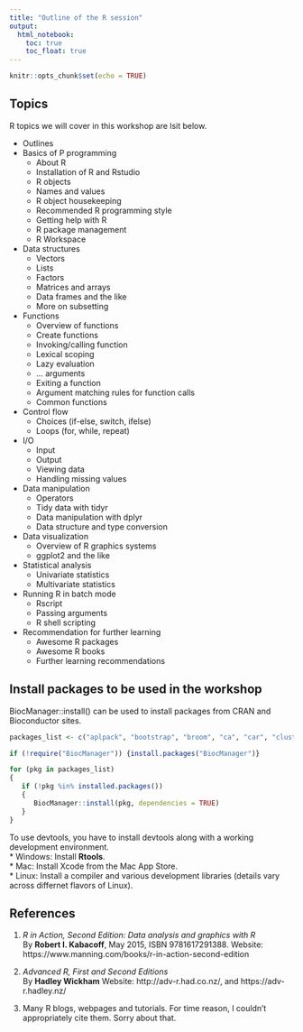 ```yaml
---
title: "Outline of the R session"
output: 
  html_notebook:
    toc: true
    toc_float: true
---
```


```r
knitr::opts_chunk$set(echo = TRUE)
```

## Topics
R topics we will cover in this workshop are lsit below.     

* Outlines  
* Basics of P programming  
  + About R  
  + Installation of R and Rstudio  
  + R objects  
  + Names and values  
  + R object housekeeping  
  + Recommended R programming style  
  + Getting help with R  
  + R package management  
  + R Workspace  
* Data structures  
  + Vectors
  + Lists
  + Factors
  + Matrices and arrays
  + Data frames and the like
  + More on subsetting
* Functions
  + Overview of functions 
  + Create functions
  + Invoking/calling function
  + Lexical scoping
  + Lazy evaluation
  + ... arguments
  + Exiting a function
  + Argument matching rules for function calls
  + Common functions
* Control flow
  + Choices (if-else, switch, ifelse)
  + Loops (for, while, repeat)
* I/O
  + Input
  + Output
  + Viewing data
  + Handling missing values
* Data manipulation
  + Operators
  + Tidy data with tidyr
  + Data manipulation with dplyr
  + Data structure and type conversion
* Data visualization
  + Overview of R graphics systems
  + ggplot2 and the like
* Statistical analysis
  + Univariate statistics
  + Multivariate statistics
* Running R in batch mode
  + Rscript
  + Passing arguments
  + R shell scripting
* Recommendation for further learning
  + Awesome R packages
  + Awesome R books
  + Further learning recommendations


## Install packages to be used in the workshop  
BiocManager::install() can be used to install packages from CRAN and Bioconductor sites.

```r
packages_list <- c("aplpack", "bootstrap", "broom", "ca", "car", "cluster", "colorspace", "ComplexHeatmap", "corrplot", "d3heatmap", "DAAG", "datasets", "dendextend", "devtools", "doBy", "downloader", "dplyr", "factoextra", "FactoMineR", "fpc", "gclus", "ggforce", "ggm", "ggthemes", "gplots", "grDevices", "grid", "gvlma", "hexbin", "Hmisc", "lattice", "leaps", "MASS", "mclust", "methods", "multcomp", "NbClust", "nFactors", "openxlsx", "pastecs", "pheatmap", "polycor", "psych", "pvclust", "Rcmdr", "RColorBrewer", "readxl", "relaimpo", "rgl", "rmarkdown", "scatterplot3d", "sm", "tibble", "tidyverse", "vcd", "vioplot", "XLConnect")

if (!require("BiocManager")) {install.packages("BiocManager")}

for (pkg in packages_list)
{
   if (!pkg %in% installed.packages())
   {
      BiocManager::install(pkg, dependencies = TRUE)
   }
}
```

To use devtools, you have to install devtools along with a working development environment.  
* Windows: Install **Rtools**.  
* Mac: Install Xcode from the Mac App Store.  
* Linux: Install a compiler and various development libraries (details vary across differnet flavors of Linux).  


## References  
1. _R in Action, Second Edition: Data analysis and graphics with R_  
By **Robert I. Kabacoff**, May 2015, ISBN 9781617291388.
Website: https://www.manning.com/books/r-in-action-second-edition

2. _Advanced R, First and Second Editions_  
By **Hadley Wickham**
Website: http://adv-r.had.co.nz/, and https://adv-r.hadley.nz/

3. Many R blogs, webpages and tutorials. For time reason, I couldn't appropriately cite them. Sorry about that.

